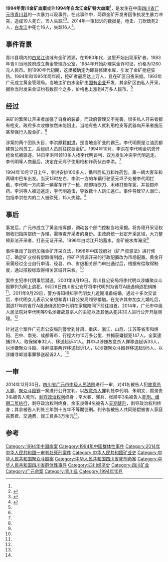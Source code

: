 '''1994年青川金矿血案'''或称'''1994年白龙江金矿特大血案'''<ref name="a1"/>，是发生在中国[[四川省|四川省]][[广元市|广元市]][[青川县|青川县]]的一次暴力斗殴事件。在此事件中，两帮金矿开发者因争执发生暴力冲突，造成19人死亡，15人失踪<ref name="wy1">{{cite web|title=1994年“青川特大血案”案发20年后开审|url=http://news.163.com/14/0728/09/A27U7GS90001124J_2.html|accessdate=2014-07-31|archive-url=https://web.archive.org/web/20140731033724/http://news.163.com/14/0728/09/A27U7GS90001124J_2.html|archive-date=2014-07-31|dead-url=yes}}</ref><ref name="wy2">{{cite web|title=四川致19死15人失踪青川血案20年后公审遭疑|url=http://news.163.com/api/14/0730/08/A2CTQVF30001124J.html?frp091|accessdate=2014-07-31|archive-url=https://web.archive.org/web/20140809194347/http://news.163.com/api/14/0730/08/A2CTQVF30001124J.html?frp091|archive-date=2014-08-09|dead-url=yes}}</ref>。2014年一审起诉的数据是，枪击、刀砍致死2人，[[白龙江|白龙江]]中死亡16人，失踪16人<ref name="a1">{{Cite web |url=http://politics.people.com.cn/n/2014/1230/c70731-26302394.html |title=四川：致18人死16人失踪的“白龙江金矿特大血案”一审宣判 |accessdate=2019-04-05 |author=记者：萧永航 |date=2014-12-30 |work= |publisher=人民网，来源：新华网 |language=Zh-hans |archive-date=2019-04-04 |archive-url=https://web.archive.org/web/20190404224640/http://politics.people.com.cn/n/2014/1230/c70731-26302394.html |dead-url=no }}</ref>。

==事件背景==
青川县境内的[[白龙江|白龙江]]流域有金矿资源，在1980年代，这里开始出现采矿者，1983年青川当地政府成立黄金管理办公室，1984年开始办理采金许可证，价格为1260元人民币。到1990年代初期，这里被确定为即将修建水库，引发了金矿抢挖狂热。1994年和1995年两年间，挖矿者最高达上万人，且在矿区日夜采掘。1993年广元成立黄金管理局。当地主矿白水金矿由[[国有企业|国有企业]]开发，其余矿区由私人开采，据称当时发采金证约有数百个之多，价格也上涨到4万多人民币。<ref name="wy1"/>

==经过==
采矿的繁荣让开采者加强了自身的装备，而政府管理又不完善。很多私人开采者都有枪支，政府多次收缴依然未能阻止。当地有些人就利用枪支等武器向开采者施压甚至强行入股金矿。<ref name="wy1"/>

涉案的两个团队头目，李洪原籍[[射洪|射洪]]，是当地金矿业的霸王。李代明原是江油武都建筑公司员工，后组织人员前往挖掘金矿。1994年10月，李洪在李代明金坑旁开挖金坑被驱逐，14日李洪带领10多人找李代明谈判，双方发生冲突李代明逃走。李代明等人商量后，决定在元坪子使用枪和炸药伏击李洪。<ref name="wy1"/>

1994年10月17日上午，李洪安排100多人，携带西瓜刀和炸药包，乘一辆大客车和两辆中巴车出发。当天13时左右，李洪一方的车辆行驶至元坪子处被李代明拦截，李代明一方向第一辆客车开了一枪，随即持砍刀、木棒打砸车窗，并投掷炸药。李洪等人被迫逃走，李代明追击，导致数十人跳江逃亡。事件导致17人溺亡，包括李洪在内的二人被砍死，15人失踪。<ref name="wy1"/>

==事后==
事发后，广元市成立了黄金指挥部，调动各个部门控制当地采掘。将办理开采证权限收归指挥部统一办理，需审查开采者的身份。由政府统一划定开采区域，大力整顿非法开采者，打击无证开采。1996年白龙江开始蓄水，金矿被水库淹没<ref name="wy1"/>

事件推动了政府加强金矿开采立法，1996年中国政府对《矿产资源法》进行修订，确定矿业权有偿取得制度，将矿产资源开采的行政配置改为市场配置。黄金开采需经过企业自行申请、经县、市、省级相关部门审批通过后，根据有偿取得制度，通过招投标取得相关区域开采权。<ref name="wy1"/>

案件主犯李代明事后潜逃。2001年8月19日，青川县公安局将李代明以涉嫌聚众斗殴罪列为网上逃犯，9月26日四川省公安厅将李代明列为省厅A级通缉逃犯缉捕<ref name="wy2"/>。2011年9月29日，警方得知得知李代明女儿近期准备结婚，通过十多次交谈后，李代明女儿表示父亲想和青川县公安局领导接触。在允许其参加女儿婚礼后，潜逃17年的省厅A级通缉逃犯李代明在家属陪同下前往自首。2014年，广元市中级人民法院对李代明等9名涉嫌故意杀人的主犯以及其他从犯共30人进行公开开庭审理。<ref name="wy1"/>

针对这个案件广元市公安局刑警曾到甘肃、重庆、浙江、山西、江苏等省市和绵阳、巴中、南充、成都等市，行程大约10万多公里，共抓获嫌疑犯147人。全案逮捕29人、取保候审32人、移送起诉41人。其中以涉嫌故意杀人罪移送起诉33人，以涉嫌聚众斗殴、寻衅滋事两罪移送起诉1人，以涉嫌聚众斗殴罪移送起诉5人，以涉嫌寻衅滋事罪移送起诉2人。<ref name="wy2"/>

== 一审 ==

2014年12月30日，[[四川省广元市中级人民法院|四川省广元市中级人民法院]]进行一审，对41名被告人犯[[故意杀人罪|故意杀人罪]]、[[聚众斗殴罪|聚众斗殴罪]]一案进行公开宣判。以[[故意杀人罪|故意杀人罪]]判处李代明、朱明文、周录贵3名被告人死刑，[[剥夺政治权利|剥夺政治权利]]终身；辛大春、郭兵、张顺平3名被告人[[死刑缓期二年执行|死刑、缓期二年执行]]，剥夺政治权利终身，余玉良等4名被告人[[无期徒刑|无期徒刑]]，剥夺政治权利终身；其余被告人判处三年到十五年不等期徒刑。判令各被告人共同赔偿被害人家庭丧葬费、交通费、误工费各3万余元<ref name="a1"/>。

==参考==
{{Reflist|25em}}

[[Category:1994年中国命案|Category:1994年中国命案]]
[[Category:1994年中国群体性事件|Category:1994年中国群体性事件]]
[[Category:2014年中华人民共和国一审判处死刑案件|Category:2014年中华人民共和国一审判处死刑案件]]
[[Category:中华人民共和国矿业史|Category:中华人民共和国矿业史]]
[[Category:中华人民共和国聚众斗殴案|Category:中华人民共和国聚众斗殴案]]
[[Category:中华人民共和国四川省死刑命案|Category:中华人民共和国四川省死刑命案]]
[[Category:中华人民共和国四川省群体性事件|Category:中华人民共和国四川省群体性事件]]
[[Category:四川经济史|Category:四川经济史]]
[[Category:四川矿业|Category:四川矿业]]
[[Category:广元命案|Category:广元命案]]
[[Category:青川县|Category:青川县]]
[[Category:1994年10月|Category:1994年10月]]